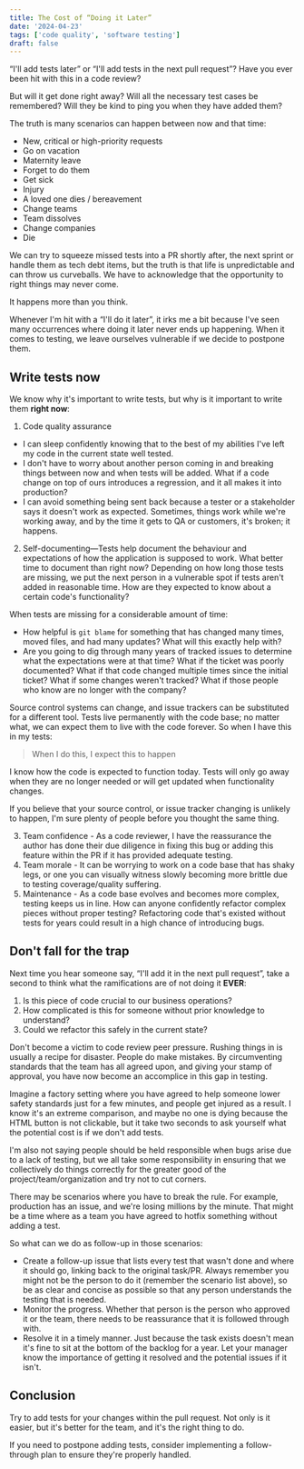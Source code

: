 ```yaml
---
title: The Cost of “Doing it Later”
date: '2024-04-23'
tags: ['code quality', 'software testing']
draft: false
---
```


“I'll add tests later” or “I'll add tests in the next pull request”?  Have you ever been hit with this in a code review?

But will it get done right away? Will all the necessary test cases be remembered? Will they be kind to ping you when they have added them?

The truth is many scenarios can happen between now and that time:

- New, critical or high-priority requests
- Go on vacation
- Maternity leave
- Forget to do them
- Get sick
- Injury
- A loved one dies / bereavement
- Change teams
- Team dissolves
- Change companies
- Die

We can try to squeeze missed tests into a PR shortly after, the next sprint or handle them as tech debt items, but the truth is that life is unpredictable and can throw us curveballs.
We have to acknowledge that the opportunity to right things may never come.

It happens more than you think.

Whenever I'm hit with a “I'll do it later”, it irks me a bit because I've seen many occurrences where doing it later never ends up happening.
When it comes to testing, we leave ourselves vulnerable if we decide to postpone them.

## Write tests now

We know why it's important to write tests, but why is it important to write them **right now**:

1. Code quality assurance
 - I can sleep confidently knowing that to the best of my abilities I've left my code in the current state well tested.
 - I don't have to worry about another person coming in and breaking things between now and when tests will be added. What if a code change on top of ours introduces a regression, and it all makes it into production?
 - I can avoid something being sent back because a tester or a stakeholder says it doesn't work as expected. Sometimes, things work while we're working away, and by the time it gets to QA or customers, it's broken; it happens.

2. Self-documenting—Tests help document the behaviour and expectations of how the application is supposed to work. What better time to document than right now?
Depending on how long those tests are missing, we put the next person in a vulnerable spot if tests aren't added in reasonable time. How are they expected to know about a certain code's functionality?

When tests are missing for a considerable amount of time:

 - How helpful is `git blame` for something that has changed many times, moved files, and had many updates? What will this exactly help with?
 - Are you going to dig through many years of tracked issues to determine what the expectations were at that time? What if the ticket was poorly documented? What if that code changed multiple times since the initial ticket? What if some changes weren't tracked? What if those people who know are no longer with the company?

Source control systems can change, and issue trackers can be substituted for a different tool.
Tests live permanently with the code base; no matter what, we can expect them to live with the code forever.
So when I have this in my tests:

> When I do this, I expect this to happen

I know how the code is expected to function today. Tests
will only go away when they are no longer needed or will get updated when functionality changes.

If you believe that your source control, or issue tracker changing is unlikely to happen, I'm sure plenty of people before you thought the same thing.

3. Team confidence - As a code reviewer, I have the reassurance the author has done their due diligence in fixing this bug or adding this feature within the PR if it has provided adequate testing.
4. Team morale - It can be worrying to work on a code base that has shaky legs, or one you can visually witness slowly becoming more brittle due to testing coverage/quality suffering.
5. Maintenance - As a code base evolves and becomes more complex, testing keeps us in line. How can anyone confidently refactor complex pieces without proper testing? Refactoring code that's existed without tests for years could result in a high chance of introducing bugs.

## Don't fall for the trap

Next time you hear someone say, “I'll add it in the next pull request”, take a second to think what the ramifications are of not doing it **EVER**:
1. Is this piece of code crucial to our business operations?
2. How complicated is this for someone without prior knowledge to understand?
3. Could we refactor this safely in the current state?

Don't become a victim to code review peer pressure. Rushing things in is usually a recipe for disaster.
People do make mistakes. By circumventing standards that the team has all agreed upon,
and giving your stamp of approval, you have now become an accomplice in this gap in testing.

Imagine a factory setting where you have agreed to help someone lower safety standards just for a few minutes, and people get injured as a result.
I know it's an extreme comparison, and maybe no one is dying because the HTML button is not clickable, but it take two seconds to ask yourself what the potential cost is if we don't add tests.

I'm also not saying people should be held responsible when bugs arise due to a lack of testing, but we all take some responsibility
in ensuring that we collectively do things correctly for the greater good of the project/team/organization and try not to cut corners.

There may be scenarios where you have to break the rule. For example, production has an issue, and we're losing millions by the minute.
That might be a time where as a team you have agreed to hotfix something without adding a test.

So what can we do as follow-up in those scenarios:

- Create a follow-up issue that lists every test that wasn't done and where it should go, linking back to the original task/PR.
Always remember you might not be the person to do it (remember the scenario list above), so be as clear and concise as possible so that any person understands the testing that is needed.
- Monitor the progress. Whether that person is the person who approved it or the team, there needs to be reassurance that it is followed through with.
- Resolve it in a timely manner. Just because the task exists doesn't mean it's fine to sit at the bottom of the backlog for a year. Let your manager know
the importance of getting it resolved and the potential issues if it isn't.

## Conclusion

Try to add tests for your changes within the pull request. Not only is it easier, but it's better for the team, and it's the right thing to do.

If you need to postpone adding tests, consider implementing a follow-through plan to ensure they're properly handled.
